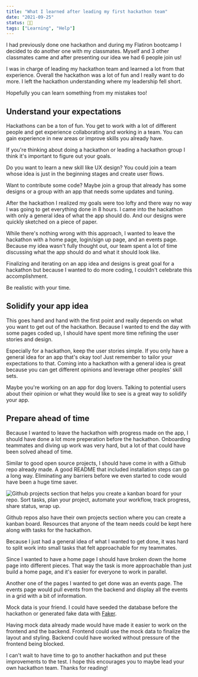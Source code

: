 ```yaml
---
title: "What I learned after leading my first hackathon team"
date: "2021-09-25"
status: 👩‍🌾
tags: ["Learning", "Help"]
---
```


I had previously done one hackathon and during my Flatiron bootcamp I decided to do another one with my classmates. Myself and 3 other classmates came and after presenting our idea we had 6 people join us! 

I was in charge of leading my hackathon team and learned a lot from that experience. Overall the hackathon was a lot of fun and I really want to do more. I left the hackathon understanding where my leadership fell short. 

Hopefully you can learn something from my mistakes too!

## Understand your expectations
Hackathons can be a ton of fun. You get to work with a lot of different people and get experience collaborating and working in a team. You can gain experience in new areas or improve skills you already have. 

If you're thinking about doing a hackathon or leading a hackathon group I think it's important to figure out your goals. 

Do you want to learn a new skill like UX design? You could join a team whose idea is just in the beginning stages and create user flows.

Want to contribute some code? Maybe join a group that already has some designs or a group with an app that needs some updates and tuning. 

After the hackathon I realized my goals were too lofty and there way no way I was going to get everything done in 8 hours. I came into the hackathon with only a general idea of what the app should do. And our designs were quickly sketched on a piece of paper. 

While there's nothing wrong with this approach, I wanted to leave the hackathon with a home page, login/sign up page, and an events page. Because my idea wasn't fully thought out, our team spent a lot of time discussing what the app should do and what it should look like. 

Finalizing and iterating on an app idea and designs is great goal for a hackathon but because I wanted to do more coding, I couldn't celebrate this accomplishment. 

Be realistic with your time. 

## Solidify your app idea
This goes hand and hand with the first point and really depends on what you want to get out of the hackathon. Because I wanted to end the day with some pages coded up, I should have spent more time refining the user stories and design. 

Especially for a hackathon, keep the user stories simple. If you only have a general idea for an app that's okay too! Just remember to tailor your expectations to that. Coming into a hackathon with a general idea is great because you can get different opinions and leverage other peoples' skill sets. 

Maybe you're working on an app for dog lovers. Talking to potential users about their opinion or what they would like to see is a great way to solidify your app. 

## Prepare ahead of time
Because I wanted to leave the hackathon with progress made on the app, I should have done a lot more preperation before the hackathon. Onboarding teammates and diving up work was very hard, but a lot of that could have been solved ahead of time. 

Similar to good open source projects, I should have come in with a Github repo already made. A good README that included installation steps can go a long way. Eliminating any barriers before we even started to code would have been a huge time saver. 

<img
  src="/githubProjects.png"
  alt="Github projects section that helps you create a kanban board for your repo. Sort tasks, plan your project, automate your workflow, track progress, share status, wrap up."
/>

Github repos also have their own projects section where you can create a kanban board. Resources that anyone of the team needs could be kept here along with tasks for the hackathon.

Because I just had a general idea of what I wanted to get done, it was hard to split work into small tasks that felt approachable for my teammates. 

Since I wanted to have a home page I should have broken down the home page into different pieces. That way the task is more approachable than just build a home page, and it's easier for everyone to work in parallel. 

Another one of the pages I wanted to get done was an events page. The events page would pull events from the backend and display all the events in a grid with a bit of information. 

Mock data is your friend. I could have seeded the database before the hackathon or generated fake data with [Faker](https://github.com/marak/Faker.js/). 

Having mock data already made would have made it easier to work on the frontend and the backend. Frontend could use the mock data to finalize the layout and styling. Backend could have worked without pressure of the frontend being blocked. 

I can't wait to have time to go to another hackathon and put these improvements to the test. I hope this encourages you to maybe lead your own hackathon team. Thanks for reading! 